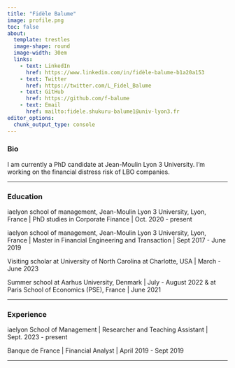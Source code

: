 ```yaml
---
title: "Fidèle Balume"
image: profile.png
toc: false
about: 
  template: trestles
  image-shape: round
  image-width: 30em
  links:
    - text: LinkedIn
      href: https://www.linkedin.com/in/fidèle-balume-b1a20a153
    - text: Twitter
      href: https://twitter.com/L_Fidel_Balume
    - text: GitHub
      href: https://github.com/f-balume
    - text: Email
      href: mailto:fidele.shukuru-balume1@univ-lyon3.fr
editor_options: 
  chunk_output_type: console
---
```


### Bio

I am currently a PhD candidate at Jean-Moulin Lyon 3 University. I'm working on the financial distress risk of LBO companies.

------------------------------------------------------------------------

### Education

iaelyon school of management, Jean-Moulin Lyon 3 University, Lyon, France \| PhD studies in Corporate Finance \| Oct. 2020 - present

iaelyon school of management, Jean-Moulin Lyon 3 University, Lyon, France \| Master in Financial Engineering and Transaction \| Sept 2017 - June 2019

Visiting scholar at University of North Carolina at Charlotte, USA \| March - June 2023

Summer school at Aarhus University, Denmark \| July - August 2022 & at Paris School of Economics (PSE), France \| June 2021

------------------------------------------------------------------------

### Experience

iaelyon School of Management \| Researcher and Teaching Assistant \| Sept. 2023 - present

Banque de France \| Financial Analyst \| April 2019 - Sept 2019

------------------------------------------------------------------------
